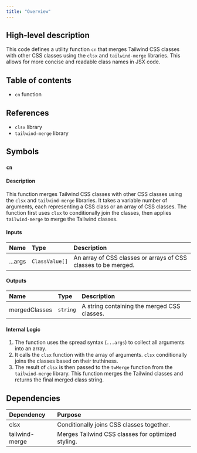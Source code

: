 ```yaml
---
title: "Overview"
---
```


## High-level description
This code defines a utility function `cn` that merges Tailwind CSS classes with other CSS classes using the `clsx` and `tailwind-merge` libraries. This allows for more concise and readable class names in JSX code.

## Table of contents
- `cn` function

## References
- `clsx` library
- `tailwind-merge` library

## Symbols

### `cn`
#### Description
This function merges Tailwind CSS classes with other CSS classes using the `clsx` and `tailwind-merge` libraries. It takes a variable number of arguments, each representing a CSS class or an array of CSS classes. The function first uses `clsx` to conditionally join the classes, then applies `tailwind-merge` to merge the Tailwind classes.

#### Inputs
| Name | Type | Description |
|:-----|:-----|:------------|
| ...args | `ClassValue[]` | An array of CSS classes or arrays of CSS classes to be merged. |

#### Outputs
| Name | Type | Description |
|:-----|:-----|:------------|
| mergedClasses | `string` | A string containing the merged CSS classes. |

#### Internal Logic
1. The function uses the spread syntax (`...args`) to collect all arguments into an array.
2. It calls the `clsx` function with the array of arguments. `clsx` conditionally joins the classes based on their truthiness.
3. The result of `clsx` is then passed to the `twMerge` function from the `tailwind-merge` library. This function merges the Tailwind classes and returns the final merged class string.

## Dependencies
| Dependency | Purpose |
|:-----------|:--------|
| clsx | Conditionally joins CSS classes together. |
| tailwind-merge | Merges Tailwind CSS classes for optimized styling. |
